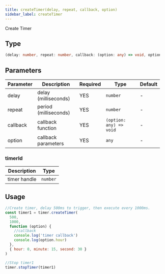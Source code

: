 ```yaml
---
title: createTimer(delay, repeat, callback, option)
sidebar_label: createTimer
---
```


Create Timer

## Type

```ts
(delay: number, repeat: number, callback: (option: any) => void, option: any) => timerId
```

## Parameters

| Parameter|       Description     | Required |           Type          | Default |
| -------- | --------------------- | -------- | ----------------------- | ------ |
|   delay  |  delay (milliseconds) |    YES   |         `number`        | - |
|  repeat  | period (milliseconds) |    YES   |         `number`        | - |
| callback |   callback function   |    YES   | `(option: any) => void` | - |
|  option  |  callback parameters  |    YES   |           `any`         | - |

### timerId

|  Description |   Type   |
| ------------ | -------- |
| timer handle | `number` |

## Usage

```js
//Create timer, delay 500ms to trigger, then execute every 1000ms.
const timer1 = timer.createTimer(
  500,
  1000,
  function (option) {
    //callback
    console.log('timer callback')
    console.log(option.hour)
  },
  { hour: 0, minute: 15, second: 30 }
)

//Stop timer1
timer.stopTimer(timer1)
```
